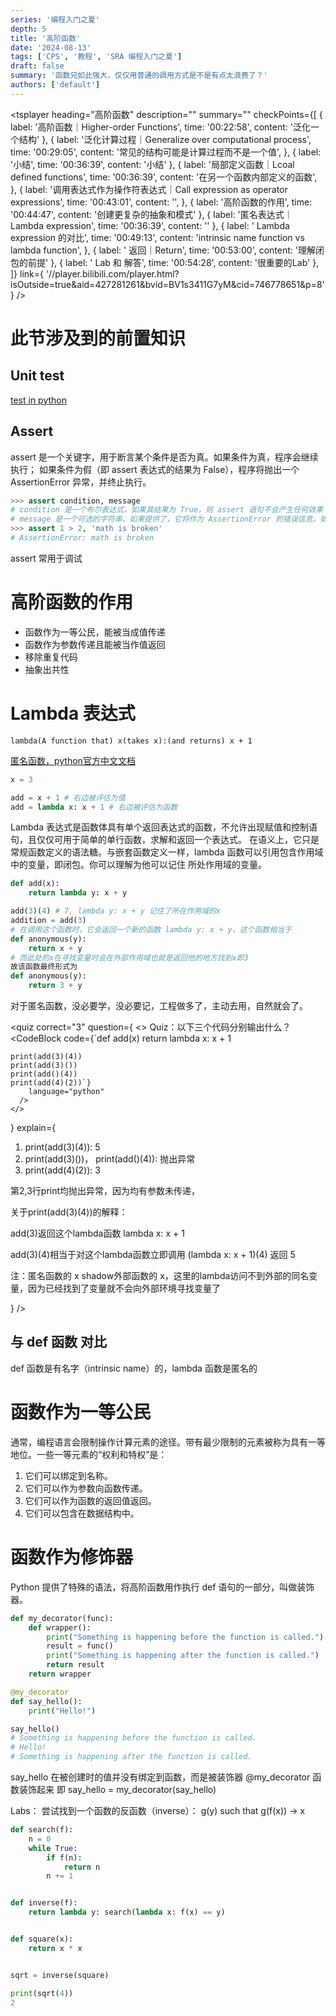 ```yaml
---
series: '编程入门之夏'
depth: 5
title: '高阶函数'
date: '2024-08-13'
tags: ['CPS', '教程', 'SRA 编程入门之夏']
draft: false
summary: '函数兄如此强大，仅仅用普通的调用方式是不是有点太浪费了？'
authors: ['default']
---
```


<tsplayer
  heading="高阶函数"
  description=""
  summary=""
  checkPoints={[
    { label: '高阶函数｜Higher-order Functions', time: '00:22:58', content: '泛化一个结构' },
    {
      label: '泛化计算过程｜Generalize over computational process',
      time: '00:29:05',
      content: '常见的结构可能是计算过程而不是一个值',
    },
    { label: '小结', time: '00:36:39', content: '小结' },
    {
      label: '局部定义函数｜Lcoal defined functions',
      time: '00:36:39',
      content: '在另一个函数内部定义的函数',
    },
    {
      label: '调用表达式作为操作符表达式｜Call expression as operator expressions',
      time: '00:43:01',
      content: '',
    },
    { label: '高阶函数的作用', time: '00:44:47', content: '创建更复杂的抽象和模式' },
    { label: '匿名表达式｜Lambda expression', time: '00:36:39', content: '' },
    {
      label: ' Lambda expression 的对比',
      time: '00:49:13',
      content: 'intrinsic name function vs lambda function',
    },
    { label: ' 返回｜Return', time: '00:53:00', content: '理解闭包的前提' },
    { label: ' Lab 和 解答', time: '00:54:28', content: '很重要的Lab' },
  ]}
  link={
    '//player.bilibili.com/player.html?isOutside=true&aid=427281261&bvid=BV1s3411G7yM&cid=746778651&p=8'
  }
/>

# 此节涉及到的前置知识

## Unit test

[test in python](https://www.bilibili.com/video/BV1sZ4y1i7nQ/?spm_id_from=333.337.search-card.all.click&vd_source=68fb5e0bc8eb282333b54cde28f7b586)

## Assert

assert 是一个关键字，用于断言某个条件是否为真。如果条件为真，程序会继续执行；
如果条件为假（即 assert 表达式的结果为 False），程序将抛出一个 AssertionError 异常，并终止执行。

```python
>>> assert condition, message
# condition 是一个布尔表达式，如果其结果为 True，则 assert 语句不会产生任何效果；如果结果为 False，则抛出 AssertionError。
# message 是一个可选的字符串，如果提供了，它将作为 AssertionError 的错误信息。如果不提供，错误信息将是 AssertionError: assert failed。
>>> assert 1 > 2, 'math is broken'
# AssertionError: math is broken
```

assert 常用于调试

# 高阶函数的作用

- 函数作为一等公民，能被当成值传递
- 函数作为参数传递且能被当作值返回
- 移除重复代码
- 抽象出共性

# Lambda 表达式

`lambda(A function that) x(takes x):(and returns) x + 1`

[匿名函数，python官方中文文档](https://docs.python.org/zh-cn/3/tutorial/controlflow.html#lambda-expressions)

```python
x = 3

add = x + 1 # 右边被评估为值
add = lambda x: x + 1 # 右边被评估为函数
```

Lambda 表达式是函数体具有单个返回表达式的函数，不允许出现赋值和控制语句，且仅仅可用于简单的单行函数，求解和返回一个表达式。
在语义上，它只是常规函数定义的语法糖。与嵌套函数定义一样，lambda 函数可以引用包含作用域中的变量，即闭包。你可以理解为他可以记住
所处作用域的变量。

```python
def add(x):
    return lambda y: x + y

add(3)(4) # 7, lambda y: x + y 记住了所在作用域的x
addition = add(3)
# 在调用这个函数时，它会返回一个新的函数 lambda y: x + y，这个函数相当于
def anonymous(y):
    return x + y
# 而此处的x在寻找变量时会在外部作用域也就是返回他的地方找到x即3
故该函数最终形式为
def anonymous(y):
    return 3 + y
```

对于匿名函数，没必要学，没必要记，工程做多了，主动去用，自然就会了。

<quiz
  correct="3"
  question={
    <>
      Quiz：以下三个代码分别输出什么？
      <CodeBlock
        code={`def add(x)
        return lambda x: x + 1
    
    print(add(3)(4))
    print(add(3)())
    print(add()(4))
    print(add(4)(2))`}
        language="python"
      />
    </>
  }
  explain={
    <div className="text-start">
      <ol>
        <li>print(add(3)(4)): 5</li>
        <li>print(add(3)())， print(add()(4)): 抛出异常</li>
        <li>print(add(4)(2)): 3</li>
      </ol>
      <p>第2,3行print均抛出异常，因为均有参数未传递，</p>
      <p>关于print(add(3)(4))的解释：</p>
      <p>add(3)返回这个lambda函数 lambda x: x + 1</p>
      <p>add(3)(4)相当于对这个lambda函数立即调用 (lambda x: x + 1)(4) 返回 5</p>
      <p>
        注：匿名函数的 x shadow外部函数的
        x，这里的lambda访问不到外部的同名变量，因为已经找到了变量就不会向外部环境寻找变量了
      </p>
    </div>
  }
/>

## 与 def 函数 对比

def 函数是有名字（intrinsic name）的，lambda 函数是匿名的

# 函数作为一等公民

通常，编程语言会限制操作计算元素的途径。带有最少限制的元素被称为具有一等地位。一些一等元素的“权利和特权”是：

1.  它们可以绑定到名称。
2.  它们可以作为参数向函数传递。
3.  它们可以作为函数的返回值返回。
4.  它们可以包含在数据结构中。

# 函数作为修饰器

Python 提供了特殊的语法，将高阶函数用作执行 def 语句的一部分，叫做装饰器。

```python
def my_decorator(func):
    def wrapper():
        print("Something is happening before the function is called.")
        result = func()
        print("Something is happening after the function is called.")
        return result
    return wrapper

@my_decorator
def say_hello():
    print("Hello!")

say_hello()
# Something is happening before the function is called.
# Hello!
# Something is happening after the function is called.
```

say_hello 在被创建时的值并没有绑定到函数，而是被装饰器 @my_decorator 函数装饰起来
即 say_hello = my_decorator(say_hello)

Labs： 尝试找到一个函数的反函数（inverse）： g(y) such that g(f(x)) -> x

```python
def search(f):
    n = 0
    while True:
        if f(n):
            return n
        n += 1


def inverse(f):
    return lambda y: search(lambda x: f(x) == y)


def square(x):
    return x * x


sqrt = inverse(square)

print(sqrt(4))
2
```
